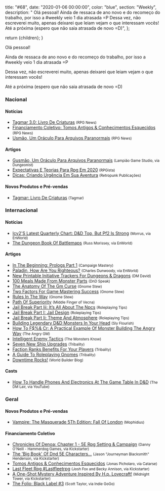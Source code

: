 
  title: "#68",
  date: "2020-01-06 00:00:00",
  color: "blue",
  section: "Weekly",
  description:
    "    Olá pessoal!    Ainda de ressaca de ano novo e do recomeço do trabalho, por isso a #weekly veio 1 dia atrasada =P    Dessa vez, não escreverei muito, apenas deixarei que leiam vejam o que interessam vocês!    Até a próxima (espero que não saia atrasada de novo =D)",
};

  return <InternalLayout meta={meta}>{children}</InternalLayout>;
}

Olá pessoal!

Ainda de ressaca de ano novo e do recomeço do trabalho, por isso a #weekly veio 1 dia atrasada =P

Dessa vez, não escreverei muito, apenas deixarei que leiam vejam o que interessam vocês!

Até a próxima (espero que não saia atrasada de novo =D)

### Nacional

#### Notícias

- [Tagmar 3.0: Livro De Criaturas] <small>(RPG News)</small>
- [Financiamento Coletivo: Tomos Antigos &amp; Conhecimentos Esquecidos] <small>(RPG News)</small>
- [Usmão, Um Oráculo Para Arquivos Paranormais] <small>(RPG News)</small>

#### Artigos

- [Gusmão, Um Oráculo Para Arquivos Paranormais] <small>(Lampião Game Studio, via Dungeonist)</small>
- [Expectativas E Teorias Para Rpg Em 2020] <small>(RPGista)</small>
- [Dicas: Criando Urgência Em Sua Aventura] <small>(Retropunk Publicações)</small>

#### Novos Produtos e Pré-vendas

- [Tagmar: Livro De Criaturas] <small>(Tagmar)</small>

### Internacional

#### Notícias

- [Icv2&#039;S Latest Quarterly Chart: D&amp;D Top, But Pf2 Is Strong] <small>(Morrus, via EnWorld)</small>
- [The Dungeon Book Of Battlemaps] <small>(Russ Morissey, via EnWorld)</small>

#### Artigos

- [In The Beginning: Prologs Part 1] <small>(Campaign Mastery)</small>
- [Paladin, How Are You Righteous?] <small>(Charles Dunwoody, via EnWorld)</small>
- [New Printable Initiative Trackers For Dungeons &amp; Dragons] <small>(DM David)</small>
- [100 Meals Made From Monster Parts] <small>(DnD Speak)</small>
- [The Anatomy Of The Gm Curse] <small>(Gnome Stew)</small>
- [Two Factors For Game Mastering Success] <small>(Gnome Stew)</small>
- [Rules In The Way] <small>(Gnome Stew)</small>
- [Path Of Superiority] <small>(Middle Finger of Vecna)</small>
- [Jail Break Part Iii: It’s All About The Npcs] <small>(Roleplaying Tips)</small>
- [Jail Break Part I: Jail Design] <small>(Roleplaying Tips)</small>
- [Jail Break Part Ii: Theme And Atmosphere] <small>(Roleplaying Tips)</small>
- [Building Legendary D&amp;D Monsters In Your Head] <small>(Sly Flourish)</small>
- [How To F$%&amp; Cr: A Practical Example Of Monster Building The Angry Way] <small>(The Angry GM)</small>
- [Intelligent Enemy Tactics] <small>(The Monsters Know)</small>
- [Seven New Ship Upgrades] <small>(Tribality)</small>
- [Faction Ranks Benefits For Your Players] <small>(Tribality)</small>
- [A Guide To Roleplaying Gnomes] <small>(Tribality)</small>
- [Downtime Rocks!] <small>(World Builder Blog)</small>

#### Casts

- [How To Handle Phones And Electronics At The Game Table In D&amp;D] <small>(The DM Lair, via YouTube)</small>

### Geral

#### Novos Produtos e Pré-vendas

- [Vampire: The Masquerade 5Th Edition: Fall Of London] <small>(Mophidius)</small>

#### Financiamento Coletivo

- [Chronicles Of Denoa: Chapter 1 - 5E Rpg Setting &amp; Campaign] <small>(Danny O&#039;Neill - Hammerdog Games, via Kickstarter)</small>
- [The &#039;Big Book&#039; Of Dnd 5E Characters...] <small>(Jason &quot;Journeyman Blacksmith&quot; Henderson, via Kickstarter)</small>
- [Tomos Antigos &amp; Conhecimentos Esquecidos] <small>(Jonas Picholaro, via Catarse)</small>
- [Last Fleet Rpg #Lastfleetrpg] <small>(Josh Fox and Becky Annison, via Kickstarter)</small>
- [A One-Shot Mystery Adventure Inspired By H.p. Lovecraft!] <small>(Midnight Tower, via Kickstarter)</small>
- [The Folio: Black Label #3] <small>(Scott Taylor, via Indie GoGo)</small>

[the &#039;big book&#039; of dnd 5e characters...]: https://www.kickstarter.com/projects/techsupportcentral/the-big-book-of-dnd-5e-characters
[a one-shot mystery adventure inspired by h.p. lovecraft!]: https://www.kickstarter.com/projects/midnight-tower/a-one-shot-mystery-adventure-inspired-by-hp-lovecraft
[the folio: black label #3]: https://www.indiegogo.com/projects/the-folio-black-label-3#/
[chronicles of denoa: chapter 1 - 5e rpg setting &amp; campaign]: https://www.kickstarter.com/projects/hammerdog/chronicles-of-denoa-chapter-1-5e-rpg-setting-and-campaign
[last fleet rpg #lastfleetrpg]: https://www.kickstarter.com/projects/blackarmada/last-fleet-rpg-lastfleetrpg
[building legendary d&amp;d monsters in your head]: https://slyflourish.com/building_legendary_monsters_in_your_head.html
[jail break part iii: it’s all about the npcs]: https://www.roleplayingtips.com/rptn/jail-break-part-iii-its-all-about-the-npcs/
[in the beginning: prologs part 1]: http://www.campaignmastery.com/blog/in-the-beginning-prologs-part-1/
[two factors for game mastering success]: https://gnomestew.com/two-factors-for-game-mastering-success/
[intelligent enemy tactics]: http://themonstersknow.com/intelligent-enemy-tactics/
[jail break part ii: theme and atmosphere]: https://www.roleplayingtips.com/rptn/jail-break-part-ii-theme-and-atmosphere/
[tagmar 3.0: livro de criaturas]: https://newsrpg.wordpress.com/2019/12/31/tagmar-3-0-livro-de-criaturas/
[tagmar: livro de criaturas]: https://tagmar.com.br/wiki/Default.aspx?PageName=Livro%20de%20Criaturas
[new printable initiative trackers for dungeons &amp; dragons]: https://dmdavid.com/tag/new-printable-initiative-trackers-for-dungeons-dragons/
[how to handle phones and electronics at the game table in d&amp;d]: https://www.youtube.com/watch?v=TICn36CBWcE
[a guide to roleplaying gnomes]: https://www.tribality.com/2019/12/31/a-guide-to-roleplaying-gnomes/
[how to f$%&amp; cr: a practical example of monster building the angry way]: https://theangrygm.com/how-to-f-cr-practical-example-1/
[the anatomy of the gm curse]: https://gnomestew.com/the-anatomy-of-the-gm-curse/
[vampire: the masquerade 5th edition: fall of london]: https://www.modiphius.net/collections/vampire-the-masquerade/products/vampire-the-masquerade-5th-edition-fall-of-london
[financiamento coletivo: tomos antigos &amp; conhecimentos esquecidos]: https://newsrpg.wordpress.com/2020/01/02/financiamento-coletivo-tomos-antigos-conhecimentos-esquecidos/
[tomos antigos &amp; conhecimentos esquecidos]: https://www.catarse.me/pt/tomosantigos
[jail break part i: jail design]: https://www.roleplayingtips.com/rptn/jail-break-part-i-jail-design/
[expectativas e teorias para rpg em 2020]: https://rpgista.com.br/2020/01/01/expectativas-e-teorias-para-rpg-em-2020/
[dicas: criando urgência em sua aventura]: https://retropunk.com.br/editora/dicas-criando-urgencia-em-sua-aventura/
[seven new ship upgrades]: https://www.tribality.com/2020/01/02/seven-new-ship-upgrades/
[faction ranks benefits for your players]: https://www.tribality.com/2020/01/02/faction-ranks-benefits-for-your-players/
[downtime rocks!]: https://worldbuilderblog.me/2020/01/02/downtime-rocks/
[100 meals made from monster parts]: http://dndspeak.com/2020/01/100-meals-made-from-monster-parts/
[paladin, how are you righteous?]: https://www.enworld.org/threads/paladin-how-are-you-righteous.668839/
[rules in the way]: https://gnomestew.com/rules-in-the-way/
[icv2&#039;s latest quarterly chart: d&amp;d top, but pf2 is strong]: https://www.enworld.org/threads/icv2s-latest-quarterly-chart-d-d-top-but-pf2-is-strong.669434/
[path of superiority]: https://mfov.magehandpress.com/2020/01/path-of-superiority.html
[usmão, um oráculo para arquivos paranormais]: https://newsrpg.wordpress.com/2020/01/04/gusmao-um-oraculo-para-arquivos-paranormais/
[gusmão, um oráculo para arquivos paranormais]: https://www.dungeonist.com/marketplace/product/gusmao-um-oraculo-para-arquivos-paranormais/
[the dungeon book of battlemaps]: https://www.enworld.org/threads/the-dungeon-book-of-battlemaps.669439/

